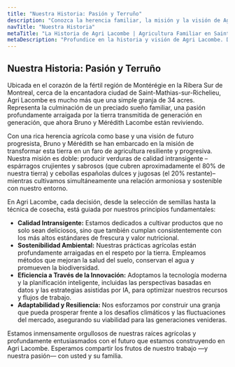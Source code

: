 ```yaml
---
title: "Nuestra Historia: Pasión y Terruño"
description: "Conozca la herencia familiar, la misión y la visión de Agri Lacombe, una granja moderna arraigada en la tradición."
navTitle: "Nuestra Historia"
metaTitle: "La Historia de Agri Lacombe | Agricultura Familiar en Saint-Mathias-sur-Richelieu, QC"
metaDescription: "Profundice en la historia y visión de Agri Lacombe. Descubra cómo Bruno y Mérédith Lacombe están combinando la herencia agrícola con prácticas agrícolas modernas y sostenibles."
---
```


## Nuestra Historia: Pasión y Terruño

Ubicada en el corazón de la fértil región de Montérégie en la Ribera Sur de Montreal, cerca de la encantadora ciudad de Saint-Mathias-sur-Richelieu, Agri Lacombe es mucho más que una simple granja de 34 acres. Representa la culminación de un preciado sueño familiar, una pasión profundamente arraigada por la tierra transmitida de generación en generación, que ahora Bruno y Mérédith Lacombe están reviviendo.

Con una rica herencia agrícola como base y una visión de futuro progresista, Bruno y Mérédith se han embarcado en la misión de transformar esta tierra en un faro de agricultura resiliente y progresiva. Nuestra misión es doble: producir verduras de calidad intransigente –espárragos crujientes y sabrosos (que cubren aproximadamente el 80% de nuestra tierra) y cebollas españolas dulces y jugosas (el 20% restante)– mientras cultivamos simultáneamente una relación armoniosa y sostenible con nuestro entorno.

En Agri Lacombe, cada decisión, desde la selección de semillas hasta la técnica de cosecha, está guiada por nuestros principios fundamentales:
*   **Calidad Intransigente:** Estamos dedicados a cultivar productos que no solo sean deliciosos, sino que también cumplan consistentemente con los más altos estándares de frescura y valor nutricional.
*   **Sostenibilidad Ambiental:** Nuestras prácticas agrícolas están profundamente arraigadas en el respeto por la tierra. Empleamos métodos que mejoran la salud del suelo, conservan el agua y promueven la biodiversidad.
*   **Eficiencia a Través de la Innovación:** Adoptamos la tecnología moderna y la planificación inteligente, incluidas las perspectivas basadas en datos y las estrategias asistidas por IA, para optimizar nuestros recursos y flujos de trabajo.
*   **Adaptabilidad y Resiliencia:** Nos esforzamos por construir una granja que pueda prosperar frente a los desafíos climáticos y las fluctuaciones del mercado, asegurando su viabilidad para las generaciones venideras.

Estamos inmensamente orgullosos de nuestras raíces agrícolas y profundamente entusiasmados con el futuro que estamos construyendo en Agri Lacombe. Esperamos compartir los frutos de nuestro trabajo —y nuestra pasión— con usted y su familia.